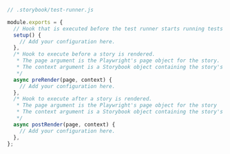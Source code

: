```js
// .storybook/test-runner.js

module.exports = {
  // Hook that is executed before the test runner starts running tests
  setup() {
    // Add your configuration here.
  },
  /* Hook to execute before a story is rendered.
   * The page argument is the Playwright's page object for the story.
   * The context argument is a Storybook object containing the story's id, title, and name.
   */
  async preRender(page, context) {
    // Add your configuration here.
  },
  /* Hook to execute after a story is rendered.
   * The page argument is the Playwright's page object for the story
   * The context argument is a Storybook object containing the story's id, title, and name.
   */
  async postRender(page, context) {
    // Add your configuration here.
  },
};
```
